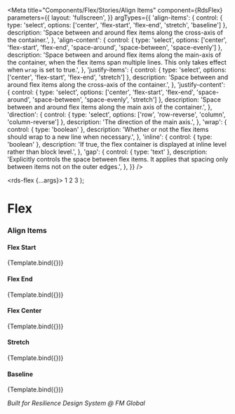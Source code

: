 
<Meta
  title="Components/Flex/Stories/Align Items"
  component={RdsFlex}
  parameters={{
    layout: 'fullscreen',
  }}
  argTypes={{
    'align-items': {
      control: { type: 'select', options: ['center', 'flex-start', 'flex-end', 'stretch', 'baseline'] },
      description: 'Space between and around flex items along the cross-axis of the container.',
    },
    'align-content': {
      control: { type: 'select', options: ['center', 'flex-start', 'flex-end', 'space-around', 'space-between', 'space-evenly'] },
      description:
        'Space between and around flex items along the main-axis of the container, when the flex items span multiple lines. This only takes effect when `wrap` is set to true.',
    },
    'justify-items': {
      control: { type: 'select', options: ['center', 'flex-start', 'flex-end', 'stretch'] },
      description: 'Space between and around flex items along the cross-axis of the container.',
    },
    'justify-content': {
      control: { type: 'select', options: ['center', 'flex-start', 'flex-end', 'space-around', 'space-between', 'space-evenly', 'stretch'] },
      description: 'Space between and around flex items along the main axis of the container.',
    },
    'direction': {
      control: { type: 'select', options: ['row', 'row-reverse', 'column', 'column-reverse'] },
      description: 'The direction of the main axis.',
    },
    'wrap': {
      control: { type: 'boolean' },
      description: 'Whether or not the flex items should wrap to a new line when necessary.',
    },
    'inline': {
      control: { type: 'boolean' },
      description: 'If true, the flex container is displayed at inline level rather than block level.',
    },
    'gap': {
      control: { type: 'text' },
      description: 'Explicitly controls the space between flex items. It applies that spacing only between items not on the outer edges.',
    },
  }}
/>

  <rds-flex {...args}>
    <rds-box bg="purple-100" padding="4xl">
      <rds-headline level={1}>1</rds-headline>
    </rds-box>
    <rds-box bg="purple-200" padding="4xl">
      <rds-headline level={1}>2</rds-headline>
    </rds-box>
    <rds-box bg="purple-300" padding="4xl">
      <rds-headline level={1}>3</rds-headline>
    </rds-box>
  </rds-flex>
);

# Flex

### Align Items

#### Flex Start

<Canvas>
  <Story
    name="Flex Start (Default)"
    args={{
      'align-items': 'flex-start',
      'height': '300px',
    }}
  >
    {Template.bind({})}
  </Story>
</Canvas>

#### Flex End

<Canvas>
  <Story
    name="Flex End"
    args={{
      'align-items': 'flex-end',
      'height': '300px',
    }}
  >
    {Template.bind({})}
  </Story>
</Canvas>

#### Flex Center

<Canvas>
  <Story
    name="Center"
    args={{
      'align-items': 'center',
      'height': '300px',
    }}
  >
    {Template.bind({})}
  </Story>
</Canvas>

#### Stretch

<Canvas>
  <Story
    name="Stretch"
    args={{
      'align-items': 'stretch',
      'height': '300px',
    }}
  >
    {Template.bind({})}
  </Story>
</Canvas>

#### Baseline

<Canvas>
  <Story
    name="Baseline"
    args={{
      'align-items': 'baseline',
      'height': '300px',
    }}
  >
    {Template.bind({})}
  </Story>
</Canvas>

_Built for Resilience Design System @ FM Global_
